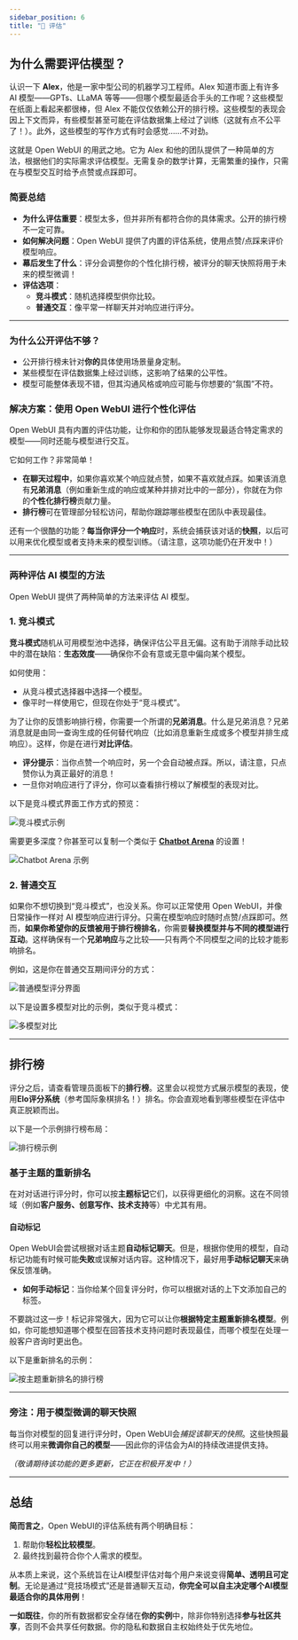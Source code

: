 ```yaml
---
sidebar_position: 6
title: "📝 评估"
---
```



## 为什么需要评估模型？

认识一下 **Alex**，他是一家中型公司的机器学习工程师。Alex 知道市面上有许多 AI 模型——GPTs、LLaMA 等等——但哪个模型最适合手头的工作呢？这些模型在纸面上看起来都很棒，但 Alex 不能仅仅依赖公开的排行榜。这些模型的表现会因上下文而异，有些模型甚至可能在评估数据集上经过了训练（这就有点不公平了！）。此外，这些模型的写作方式有时会感觉……不对劲。

这就是 Open WebUI 的用武之地。它为 Alex 和他的团队提供了一种简单的方法，根据他们的实际需求评估模型。无需复杂的数学计算，无需繁重的操作，只需在与模型交互时给予点赞或点踩即可。

### 简要总结

- **为什么评估重要**：模型太多，但并非所有都符合你的具体需求。公开的排行榜不一定可靠。
- **如何解决问题**：Open WebUI 提供了内置的评估系统，使用点赞/点踩来评价模型响应。
- **幕后发生了什么**：评分会调整你的个性化排行榜，被评分的聊天快照将用于未来的模型微调！
- **评估选项**：
  - **竞斗模式**：随机选择模型供你比较。
  - **普通交互**：像平常一样聊天并对响应进行评分。

---

### 为什么公开评估不够？

- 公开排行榜未针对**你的**具体使用场景量身定制。
- 某些模型在评估数据集上经过训练，这影响了结果的公平性。
- 模型可能整体表现不错，但其沟通风格或响应可能与你想要的“氛围”不符。

### 解决方案：使用 Open WebUI 进行个性化评估

Open WebUI 具有内置的评估功能，让你和你的团队能够发现最适合特定需求的模型——同时还能与模型进行交互。

它如何工作？非常简单！

- **在聊天过程中**，如果你喜欢某个响应就点赞，如果不喜欢就点踩。如果该消息有**兄弟消息**（例如重新生成的响应或某种并排对比中的一部分），你就在为你的**个性化排行榜**贡献力量。
- **排行榜**可在管理部分轻松访问，帮助你跟踪哪些模型在团队中表现最佳。

还有一个很酷的功能？**每当你评分一个响应**时，系统会捕获该对话的**快照**，以后可以用来优化模型或者支持未来的模型训练。（请注意，这项功能仍在开发中！）

---

### 两种评估 AI 模型的方法

Open WebUI 提供了两种简单的方法来评估 AI 模型。

### **1. 竞斗模式**

**竞斗模式**随机从可用模型池中选择，确保评估公平且无偏。这有助于消除手动比较中的潜在缺陷：**生态效度**——确保你不会有意或无意中偏向某个模型。

如何使用：
- 从竞斗模式选择器中选择一个模型。
- 像平时一样使用它，但现在你处于“竞斗模式”。

为了让你的反馈影响排行榜，你需要一个所谓的**兄弟消息**。什么是兄弟消息？兄弟消息就是由同一查询生成的任何替代响应（比如消息重新生成或多个模型并排生成响应）。这样，你是在进行**对比评估**。

- **评分提示**：当你点赞一个响应时，另一个会自动被点踩。所以，请注意，只点赞你认为真正最好的消息！
- 一旦你对响应进行了评分，你可以查看排行榜以了解模型的表现对比。

以下是竞斗模式界面工作方式的预览：

![竞斗模式示例](/images/evaluation/arena.png)

需要更多深度？你甚至可以复制一个类似于 [**Chatbot Arena**](https://lmarena.ai/) 的设置！

![Chatbot Arena 示例](/images/evaluation/arena-many.png)

### **2. 普通交互**

如果你不想切换到“竞斗模式”，也没关系。你可以正常使用 Open WebUI，并像日常操作一样对 AI 模型响应进行评分。只需在模型响应时随时点赞/点踩即可。然而，**如果你希望你的反馈被用于排行榜排名**，你需要**替换模型并与不同的模型进行互动**。这样确保有一个**兄弟响应**与之比较——只有两个不同模型之间的比较才能影响排名。

例如，这是你在普通交互期间评分的方式：

![普通模型评分界面](/images/evaluation/normal.png)

以下是设置多模型对比的示例，类似于竞斗模式：

![多模型对比](/images/evaluation/normal-many.png)

---

## 排行榜

评分之后，请查看管理员面板下的**排行榜**。这里会以视觉方式展示模型的表现，使用**Elo评分系统**（参考国际象棋排名！）排名。你会直观地看到哪些模型在评估中真正脱颖而出。

以下是一个示例排行榜布局：

![排行榜示例](/images/evaluation/leaderboard.png)

### 基于主题的重新排名

在对对话进行评分时，你可以按**主题标记**它们，以获得更细化的洞察。这在不同领域（例如**客户服务、创意写作、技术支持**等）中尤其有用。

#### 自动标记
Open WebUI会尝试根据对话主题**自动标记聊天**。但是，根据你使用的模型，自动标记功能有时候可能**失败**或误解对话内容。这种情况下，最好用**手动标记聊天**来确保反馈准确。

- **如何手动标记**：当你给某个回复评分时，你可以根据对话的上下文添加自己的标签。
  
不要跳过这一步！标记非常强大，因为它可以让你**根据特定主题重新排名模型**。例如，你可能想知道哪个模型在回答技术支持问题时表现最佳，而哪个模型在处理一般客户咨询时更出色。

以下是重新排名的示例：

![按主题重新排名的排行榜](/images/evaluation/leaderboard-reranked.png)

---

### 旁注：用于模型微调的聊天快照

每当你对模型的回复进行评分时，Open WebUI会*捕捉该聊天的快照*。这些快照最终可以用来**微调你自己的模型**——因此你的评估会为AI的持续改进提供支持。

*（敬请期待该功能的更多更新，它正在积极开发中！）*

---

## 总结

**简而言之**，Open WebUI的评估系统有两个明确目标：
1. 帮助你**轻松比较模型**。
2. 最终找到最符合你个人需求的模型。

从本质上来说，这个系统旨在让AI模型评估对每个用户来说变得**简单、透明且可定制**。无论是通过“竞技场模式”还是普通聊天互动，**你完全可以自主决定哪个AI模型最适合你的具体用例**！

**一如既往**，你的所有数据都安全存储在**你的实例**中，除非你特别选择**参与社区共享**，否则不会共享任何数据。你的隐私和数据自主权始终处于优先地位。